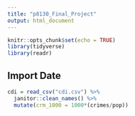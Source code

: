 ```yaml
---
title: "p8130_Final_Project"
output: html_document
---
```


```r
knitr::opts_chunk$set(echo = TRUE)
library(tidyverse)
library(readr)
```

## Import Date
```r
cdi = read_csv("cdi.csv") %>%
  janitor::clean_names() %>%
  mutate(crm_1000 = 1000*(crimes/pop))
```


